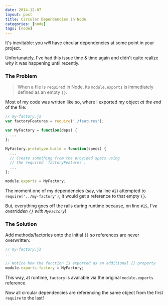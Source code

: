 ```yaml
---
date: 2014-12-07
layout: post
title: Circular Dependencies in Node
categories: [node]
tags: [node]
---
```


It's inevitable: you _will_ have circular dependencies at some point in your project.

Unfortunately, I've had this issue time & time again and didn't quite realize _why_
it was happening until recently.

### The Problem

> When a file is `require`d in Node, its `module.exports` is immediately
> defined as an empty `{}`.

Most of my code was written like so, where I exported my object _at the end_ of the file:

```js
// my-factory.js
var factoryFeatures = require('./features');

var MyFactory = function(deps) {
  ...
};

MyFactory.prototype.build = function(specs) {
  ...
  // Create something from the provided specs using
  // the required `factoryFeatures`.
  ...
};

module.exports = MyFactory;
```

The moment one of my dependencies (say, via line `#2`) attempted to
`require('../my-factory')`, it would get a reference to that empty `{}`.

But, everything goes off the rails during runtime because, on line `#15`,
_I've overridden `{}` with `MyFactory`_!

### The Solution

Add methods/factories onto the initial `{}` so references are never overwritten:

```js
// my-factory.js
...

// Notice how the function is exported as an additional {} property
module.exports.factory = MyFactory;
```

This way, at runtime, `factory` is available via the original `module.exports` reference.

Now all circular dependencies are referencing the same object from the first
`require` to the last!
